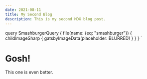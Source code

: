 ```yaml
---
date: 2021-08-11
title: My Second Blog
description: This is my second MDX blog post.
---
```




query SmashburgerQuery {
  file(name: {eq: "smashburger"}) {
    childImageSharp {
      gatsbyImageData(placeholder: BLURRED)
    }
  }
}
`

# Gosh!
<GatsbyImage 
image={getImage(props.data.file)}
alt="Smashburger"
/>

This one is even better.